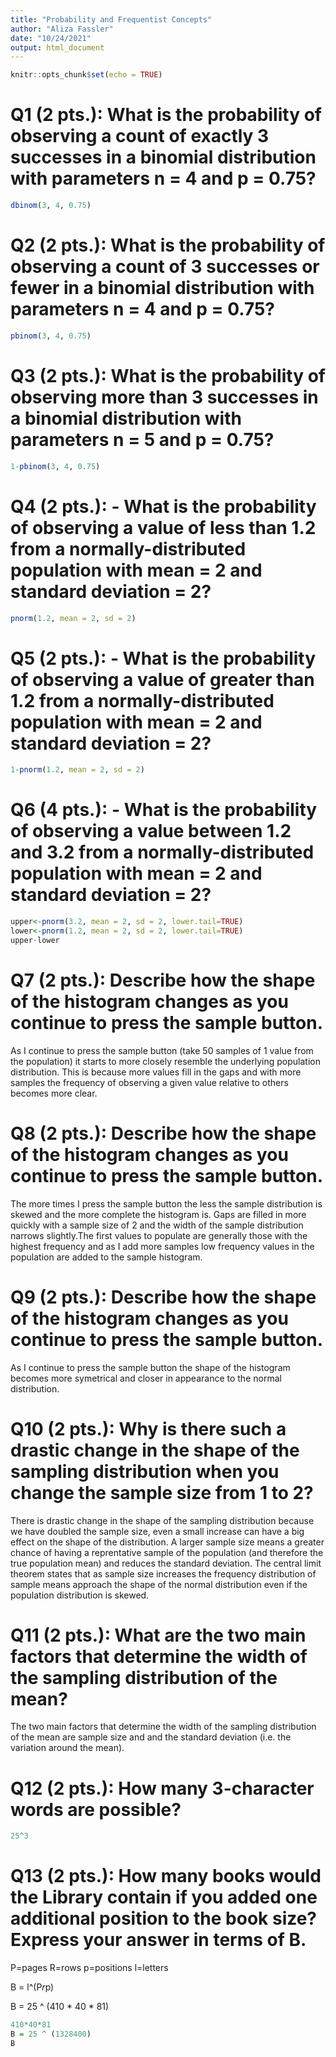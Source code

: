 ```yaml
---
title: "Probability and Frequentist Concepts"
author: "Aliza Fassler"
date: "10/24/2021"
output: html_document
---
```


```r
knitr::opts_chunk$set(echo = TRUE)
```

# Q1 (2 pts.): What is the probability of observing a count of exactly 3 successes in a binomial distribution with parameters n = 4 and p = 0.75?


```r
dbinom(3, 4, 0.75)
```

# Q2 (2 pts.): What is the probability of observing a count of 3 successes or fewer in a binomial distribution with parameters n = 4 and p = 0.75?


```r
pbinom(3, 4, 0.75)

```
# Q3 (2 pts.): What is the probability of observing more than 3 successes in a binomial distribution with parameters n = 5 and p = 0.75?

```r
1-pbinom(3, 4, 0.75)
```
# Q4 (2 pts.): - What is the probability of observing a value of less than 1.2 from a normally-distributed population with mean = 2 and standard deviation = 2?


```r
pnorm(1.2, mean = 2, sd = 2)
```
# Q5 (2 pts.): - What is the probability of observing a value of greater than 1.2 from a normally-distributed population with mean = 2 and standard deviation = 2?


```r
1-pnorm(1.2, mean = 2, sd = 2)
```
# Q6 (4 pts.): - What is the probability of observing a value between 1.2 and 3.2 from a normally-distributed population with mean = 2 and standard deviation = 2?

```r
upper<-pnorm(3.2, mean = 2, sd = 2, lower.tail=TRUE)
lower<-pnorm(1.2, mean = 2, sd = 2, lower.tail=TRUE)
upper-lower

```
# Q7 (2 pts.): Describe how the shape of the histogram changes as you continue to press the sample button.

As I continue to press the sample button (take 50 samples of 1 value from the population) it starts to more closely resemble the underlying population distribution. This is because more values fill in the gaps and with more samples the frequency of observing a given value relative to others becomes more clear.

# Q8 (2 pts.): Describe how the shape of the histogram changes as you continue to press the sample button.

The more times I press the sample button the less the sample distribution is skewed and the more complete the histogram is. Gaps are filled in more quickly with a sample size of 2 and the width of the sample distribution narrows slightly.The first values to populate are generally those with the highest frequency and as I add more samples low frequency values in the population are added to the sample histogram.

# Q9 (2 pts.): Describe how the shape of the histogram changes as you continue to press the sample button.
As I continue to press the sample button the shape of the histogram becomes more symetrical and closer in appearance to the normal distribution.

# Q10 (2 pts.): Why is there such a drastic change in the shape of the sampling distribution when you change the sample size from 1 to 2?
There is drastic change in the shape of the sampling distribution because we have doubled the sample size, even a small increase can have a big effect on the shape of the distribution. A larger sample size means a greater chance of having a reprentative sample of the population (and therefore the true population mean) and reduces the standard deviation. The central limit theorem states that as sample size increases the frequency distribution of sample means approach the shape of the normal distribution even if the population distribution is skewed.

# Q11 (2 pts.): What are the two main factors that determine the width of the sampling distribution of the mean?

The two main factors that determine the width of the sampling distribution of the mean are sample size and and the standard deviation (i.e. the variation around the mean).


# Q12 (2 pts.): How many 3-character words are possible?
```r
25^3
```


# Q13 (2 pts.): How many books would the Library contain if you added one additional position to the book size? Express your answer in terms of B.

P=pages
R=rows
p=positions 
l=letters

B = l^(P*r*p)

B = 25 ^ (410 * 40 * 81)

```r
410*40*81
B = 25 ^ (1328400)
B
```



